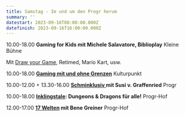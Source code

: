 ```yaml
---
title: Samstag - Im und um den Progr herum
summary: ''
datestart: 2023-09-16T08:00:00.000Z
datefinish: 2023-09-16T16:00:00.000Z
---
```


10.00-18.00 **Gaming for Kids mit Michele Salavatore, Biblioplay**   Kleine Bühne

Mit [Draw your Game](https://playbern.ch/posts/OSMO-und-Draw-your-Game), Retimed, Mario Kart, usw.

10.00-18.00 **[Gaming mit und ohne Grenzen](https://playbern.ch/posts/Barrieren-in-Games-und-wie-sie-verhindert-werden-knnen)**   Kulturpunkt

10.00-12.00   +   13.30-16.00  **[Schminklusiv ](https://playbern.ch/posts/Schminklusiv--schminken-fr-alle)mit Susi v. Graffenried**			Progr

10.00-18.00	**[Inklingstale](https://playbern.ch/posts/InklingsTale): Dungeons & Dragons für alle!** 	Progr-Hof

12.00-17.00	**[17 Welten](https://playbern.ch/posts/17-Welten---Agentur-fr-Universalreisen-und-andere-Spaziergnge) mit Bene Greiner** 			Progr-Hof
